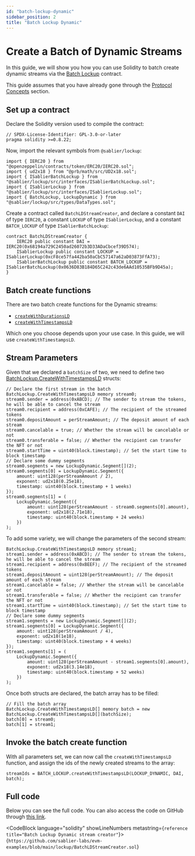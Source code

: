 ```yaml
---
id: "batch-lockup-dynamic"
sidebar_position: 2
title: "Batch Lockup Dynamic"
---
```



# Create a Batch of Dynamic Streams

In this guide, we will show you how you can use Solidity to batch create dynamic streams via the
[Batch Lockup](/reference/lockup/contracts/contract.SablierBatchLockup) contract.

This guide assumes that you have already gone through the [Protocol Concepts](/concepts/streaming) section.

<CautionNonProduction />

## Set up a contract

Declare the Solidity version used to compile the contract:

```solidity
// SPDX-License-Identifier: GPL-3.0-or-later
pragma solidity >=0.8.22;
```

Now, import the relevant symbols from `@sablier/lockup`:

```solidity
import { IERC20 } from "@openzeppelin/contracts/token/ERC20/IERC20.sol";
import { ud2x18 } from "@prb/math/src/UD2x18.sol";
import { ISablierBatchLockup } from "@sablier/lockup/src/interfaces/ISablierBatchLockup.sol";
import { ISablierLockup } from "@sablier/lockup/src/interfaces/ISablierLockup.sol";
import { BatchLockup, LockupDynamic } from "@sablier/lockup/src/types/DataTypes.sol";
```

Create a contract called `BatchLDStreamCreator`, and declare a constant `DAI` of type `IERC20`, a constant `LOCKUP` of
type `ISablierLockup`, and a constant `BATCH_LOCKUP` of type `ISablierBatchLockup`:

```solidity
contract BatchLDStreamCreator {
    IERC20 public constant DAI = IERC20(0x68194a729C2450ad26072b3D33ADaCbcef39D574);
    ISablierLockup public constant LOCKUP = ISablierLockup(0xcF8ce57fa442ba50aCbC57147a62aD03873FfA73);
    ISablierBatchLockup public constant BATCH_LOCKUP = ISablierBatchLockup(0x0636D83B184D65C242c43de6AAd10535BFb9D45a);
}
```

<HardcodedDemonstration protocol="Lockup" />

## Batch create functions

There are two batch create functions for the Dynamic streams:

- [`createWithDurationsLD`](/reference/lockup/contracts/contract.SablierBatchLockup#createwithdurationsld)
- [`createWithTimestampsLD`](/reference/lockup/contracts/contract.SablierBatchLockup#createwithtimestampsld)

Which one you choose depends upon your use case. In this guide, we will use `createWithTimestampsLD`.

<BatchCommonSteps />

## Stream Parameters

Given that we declared a `batchSize` of two, we need to define two
[BatchLockup.CreateWithTimestampsLD](/reference/lockup/contracts/types/library.BatchLockup#createwithtimestampsld)
structs:

```solidity
// Declare the first stream in the batch
BatchLockup.CreateWithTimestampsLD memory stream0;
stream0.sender = address(0xABCD); // The sender to stream the tokens, he will be able to cancel the stream
stream0.recipient = address(0xCAFE); // The recipient of the streamed tokens
stream0.depositAmount = perStreamAmount; // The deposit amount of each stream
stream0.cancelable = true; // Whether the stream will be cancelable or not
stream0.transferable = false; // Whether the recipient can transfer the NFT or not
stream0.startTime = uint40(block.timestamp); // Set the start time to block timestamp
// Declare some dummy segments
stream0.segments = new LockupDynamic.Segment[](2);
stream0.segments[0] = LockupDynamic.Segment({
    amount: uint128(perStreamAmount / 2),
    exponent: ud2x18(0.25e18),
    timestamp: uint40(block.timestamp + 1 weeks)
});
stream0.segments[1] = (
    LockupDynamic.Segment({
        amount: uint128(perStreamAmount - stream0.segments[0].amount),
        exponent: ud2x18(2.71e18),
        timestamp: uint40(block.timestamp + 24 weeks)
    })
);
```

To add some variety, we will change the parameters of the second stream:

```solidity
BatchLockup.CreateWithTimestampsLD memory stream1;
stream1.sender = address(0xABCD); // The sender to stream the tokens, he will be able to cancel the stream
stream1.recipient = address(0xBEEF); // The recipient of the streamed tokens
stream1.depositAmount = uint128(perStreamAmount); // The deposit amount of each stream
stream1.cancelable = false; // Whether the stream will be cancelable or not
stream1.transferable = false; // Whether the recipient can transfer the NFT or not
stream1.startTime = uint40(block.timestamp); // Set the start time to block timestamp
// Declare some dummy segments
stream1.segments = new LockupDynamic.Segment[](2);
stream1.segments[0] = LockupDynamic.Segment({
    amount: uint128(perStreamAmount / 4),
    exponent: ud2x18(1e18),
    timestamp: uint40(block.timestamp + 4 weeks)
});
stream1.segments[1] = (
    LockupDynamic.Segment({
        amount: uint128(perStreamAmount - stream1.segments[0].amount),
        exponent: ud2x18(3.14e18),
        timestamp: uint40(block.timestamp + 52 weeks)
    })
);
```

Once both structs are declared, the batch array has to be filled:

```solidity
// Fill the batch array
BatchLockup.CreateWithTimestampsLD[] memory batch = new BatchLockup.CreateWithTimestampsLD[](batchSize);
batch[0] = stream0;
batch[1] = stream1;
```

## Invoke the batch create function

With all parameters set, we can now call the `createWithTimestampsLD` function, and assign the ids of the newly created
streams to the array:

```solidity
streamIds = BATCH_LOCKUP.createWithTimestampsLD(LOCKUP_DYNAMIC, DAI, batch);
```

## Full code

Below you can see the full code. You can also access the code on GitHub through
[this link](https://github.com/sablier-labs/evm-examples/blob/main/lockup/BatchLDStreamCreator.sol).

<CodeBlock language="solidity" showLineNumbers metastring={`reference title="Batch Lockup Dynamic stream creator"`}>
  {`https://github.com/sablier-labs/evm-examples/blob/main/lockup/BatchLDStreamCreator.sol`}
</CodeBlock>
